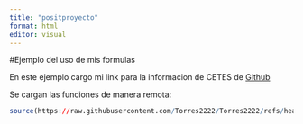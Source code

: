 ```yaml
---
title: "positproyecto"
format: html
editor: visual
---
```


#Ejemplo del uso de mis formulas

En este ejemplo cargo mi link para la informacion de CETES de [Github](https://github.com/Torres2222/Torres2222/blob/main/README.md)

Se cargan las funciones de manera remota:

```r
source(https://raw.githubusercontent.com/Torres2222/Torres2222/refs/heads/main/README.md)
```

## 
